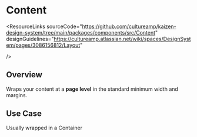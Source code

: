 
<Meta of={ContentStories} />

# Content

<ResourceLinks
  sourceCode="https://github.com/cultureamp/kaizen-design-system/tree/main/packages/components/src/Content"
  designGuidelines="https://cultureamp.atlassian.net/wiki/spaces/DesignSystem/pages/3086156812/Layout"

/>

<KAIOInstallation exportNames="Content" />

## Overview

Wraps your content at a **page level** in the standard minimum width and margins.

<Canvas of={ContentStories.Playground} />

## Use Case

Usually wrapped in a <LinkTo pageId="components-container">Container</LinkTo>

<Canvas of={ContentStories.Example} />
